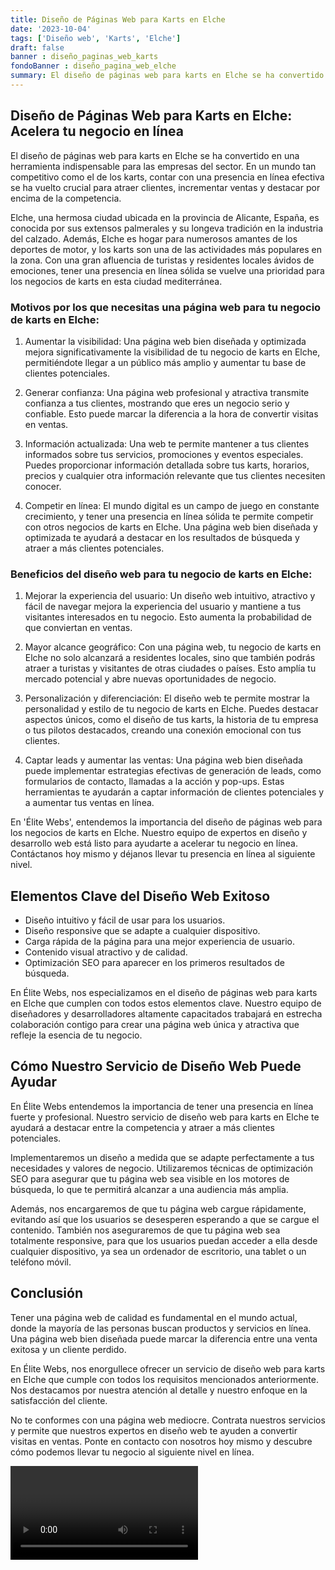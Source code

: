 ```yaml
---
title: Diseño de Páginas Web para Karts en Elche
date: '2023-10-04'
tags: ['Diseño web', 'Karts', 'Elche']
draft: false
banner : diseño_paginas_web_karts
fondoBanner : diseño_pagina_web_elche
summary: El diseño de páginas web para karts en Elche se ha convertido en una herramienta indispensable para las empresas del sector. En un mundo tan competitivo como el de los karts, contar con una presencia en línea efectiva se ha vuelto crucial para atraer clientes, incrementar ventas y destacar por encima de la competencia.
---
```


## Diseño de Páginas Web para Karts en Elche: Acelera tu negocio en línea

El diseño de páginas web para karts en Elche se ha convertido en una herramienta indispensable para las empresas del sector. En un mundo tan competitivo como el de los karts, contar con una presencia en línea efectiva se ha vuelto crucial para atraer clientes, incrementar ventas y destacar por encima de la competencia.

Elche, una hermosa ciudad ubicada en la provincia de Alicante, España, es conocida por sus extensos palmerales y su longeva tradición en la industria del calzado. Además, Elche es hogar para numerosos amantes de los deportes de motor, y los karts son una de las actividades más populares en la zona. Con una gran afluencia de turistas y residentes locales ávidos de emociones, tener una presencia en línea sólida se vuelve una prioridad para los negocios de karts en esta ciudad mediterránea.

### Motivos por los que necesitas una página web para tu negocio de karts en Elche:

1. Aumentar la visibilidad: Una página web bien diseñada y optimizada mejora significativamente la visibilidad de tu negocio de karts en Elche, permitiéndote llegar a un público más amplio y aumentar tu base de clientes potenciales.

2. Generar confianza: Una página web profesional y atractiva transmite confianza a tus clientes, mostrando que eres un negocio serio y confiable. Esto puede marcar la diferencia a la hora de convertir visitas en ventas.

3. Información actualizada: Una web te permite mantener a tus clientes informados sobre tus servicios, promociones y eventos especiales. Puedes proporcionar información detallada sobre tus karts, horarios, precios y cualquier otra información relevante que tus clientes necesiten conocer.

4. Competir en línea: El mundo digital es un campo de juego en constante crecimiento, y tener una presencia en línea sólida te permite competir con otros negocios de karts en Elche. Una página web bien diseñada y optimizada te ayudará a destacar en los resultados de búsqueda y atraer a más clientes potenciales.

### Beneficios del diseño web para tu negocio de karts en Elche:

1. Mejorar la experiencia del usuario: Un diseño web intuitivo, atractivo y fácil de navegar mejora la experiencia del usuario y mantiene a tus visitantes interesados en tu negocio. Esto aumenta la probabilidad de que conviertan en ventas.

2. Mayor alcance geográfico: Con una página web, tu negocio de karts en Elche no solo alcanzará a residentes locales, sino que también podrás atraer a turistas y visitantes de otras ciudades o países. Esto amplía tu mercado potencial y abre nuevas oportunidades de negocio.

3. Personalización y diferenciación: El diseño web te permite mostrar la personalidad y estilo de tu negocio de karts en Elche. Puedes destacar aspectos únicos, como el diseño de tus karts, la historia de tu empresa o tus pilotos destacados, creando una conexión emocional con tus clientes.

4. Captar leads y aumentar las ventas: Una página web bien diseñada puede implementar estrategias efectivas de generación de leads, como formularios de contacto, llamadas a la acción y pop-ups. Estas herramientas te ayudarán a captar información de clientes potenciales y a aumentar tus ventas en línea.

En 'Élite Webs', entendemos la importancia del diseño de páginas web para los negocios de karts en Elche. Nuestro equipo de expertos en diseño y desarrollo web está listo para ayudarte a acelerar tu negocio en línea. Contáctanos hoy mismo y déjanos llevar tu presencia en línea al siguiente nivel.

<GifSeo />

<Cta />

## Elementos Clave del Diseño Web Exitoso

- Diseño intuitivo y fácil de usar para los usuarios.
- Diseño responsive que se adapte a cualquier dispositivo.
- Carga rápida de la página para una mejor experiencia de usuario.
- Contenido visual atractivo y de calidad.
- Optimización SEO para aparecer en los primeros resultados de búsqueda.

En Élite Webs, nos especializamos en el diseño de páginas web para karts en Elche que cumplen con todos estos elementos clave. Nuestro equipo de diseñadores y desarrolladores altamente capacitados trabajará en estrecha colaboración contigo para crear una página web única y atractiva que refleje la esencia de tu negocio.

## Cómo Nuestro Servicio de Diseño Web Puede Ayudar

En Élite Webs entendemos la importancia de tener una presencia en línea fuerte y profesional. Nuestro servicio de diseño web para karts en Elche te ayudará a destacar entre la competencia y atraer a más clientes potenciales. 

Implementaremos un diseño a medida que se adapte perfectamente a tus necesidades y valores de negocio. Utilizaremos técnicas de optimización SEO para asegurar que tu página web sea visible en los motores de búsqueda, lo que te permitirá alcanzar a una audiencia más amplia. 

Además, nos encargaremos de que tu página web cargue rápidamente, evitando así que los usuarios se desesperen esperando a que se cargue el contenido. También nos aseguraremos de que tu página web sea totalmente responsive, para que los usuarios puedan acceder a ella desde cualquier dispositivo, ya sea un ordenador de escritorio, una tablet o un teléfono móvil.

## Conclusión

Tener una página web de calidad es fundamental en el mundo actual, donde la mayoría de las personas buscan productos y servicios en línea. Una página web bien diseñada puede marcar la diferencia entre una venta exitosa y un cliente perdido.

En Élite Webs, nos enorgullece ofrecer un servicio de diseño web para karts en Elche que cumple con todos los requisitos mencionados anteriormente. Nos destacamos por nuestra atención al detalle y nuestro enfoque en la satisfacción del cliente.

No te conformes con una página web mediocre. Contrata nuestros servicios y permite que nuestros expertos en diseño web te ayuden a convertir visitas en ventas. Ponte en contacto con nosotros hoy mismo y descubre cómo podemos llevar tu negocio al siguiente nivel en línea.

<Video />

<CtaBot job='Karts' city='Elche'/>

<Gmaps query='Elche+españa+maps' />